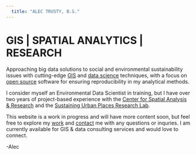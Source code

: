```yaml
---
  title: "ALEC TRUSTY, B.S."
---
```



# GIS | SPATIAL ANALYTICS | RESEARCH

Approaching big data solutions to social and environmental sustainability issues with cutting-edge [GIS](https://en.wikipedia.org/wiki/Geographic_information_system) and [data science](https://en.wikipedia.org/wiki/Data_science) techniques, with a focus on [open source](https://en.wikipedia.org/wiki/Open-source_software) software for ensuring reproducibility in my analytical methods.

I consider myself an Environmental Data Scientist in training, but I have over two years of project-based experience with the [Center for Spatial Analysis & Research](https://www.pdx.edu/geography/center-for-spatial-analysis-research-csar) and the [Sustaining Urban Places Research Lab](http://www.suprlab.org/).

This website is a work in progress and will have more content soon, but feel free to explore my [work](http://www.alectrusty.com/projects) and [contact](http://www.alectrusty.com/contact) me with any questions or inquries. I am currently available for GIS & data consulting services and would love to connect.

-Alec